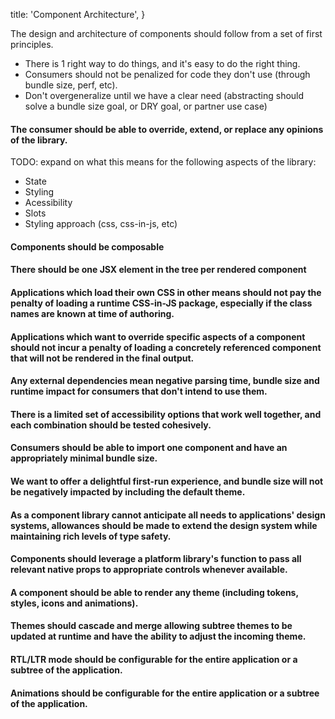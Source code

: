   title: 'Component Architecture',
}

The design and architecture of components should follow from a set of first principles.

- There is 1 right way to do things, and it's easy to do the right thing.
- Consumers should not be penalized for code they don't use (through bundle size, perf, etc).
- Don't overgeneralize until we have a clear need (abstracting should solve a bundle size goal, or DRY goal, or partner use case)

#### The consumer should be able to override, extend, or replace any opinions of the library.

TODO: expand on what this means for the following aspects of the library:

- State
- Styling
- Acessibility
- Slots
- Styling approach (css, css-in-js, etc)

#### Components should be composable

#### There should be one JSX element in the tree per rendered component

#### Applications which load their own CSS in other means should not pay the penalty of loading a runtime CSS-in-JS package, especially if the class names are known at time of authoring.

#### Applications which want to override specific aspects of a component should not incur a penalty of loading a concretely referenced component that will not be rendered in the final output.

#### Any external dependencies mean negative parsing time, bundle size and runtime impact for consumers that don't intend to use them.

#### There is a limited set of accessibility options that work well together, and each combination should be tested cohesively.

#### Consumers should be able to import one component and have an appropriately minimal bundle size.

#### We want to offer a delightful first-run experience, and bundle size will not be negatively impacted by including the default theme.

#### As a component library cannot anticipate all needs to applications' design systems, allowances should be made to extend the design system while maintaining rich levels of type safety.

#### Components should leverage a platform library's function to pass all relevant native props to appropriate controls whenever available.

#### A component should be able to render any theme (including tokens, styles, icons and animations).

#### Themes should cascade and merge allowing subtree themes to be updated at runtime and have the ability to adjust the incoming theme.

#### RTL/LTR mode should be configurable for the entire application or a subtree of the application.

#### Animations should be configurable for the entire application or a subtree of the application.

